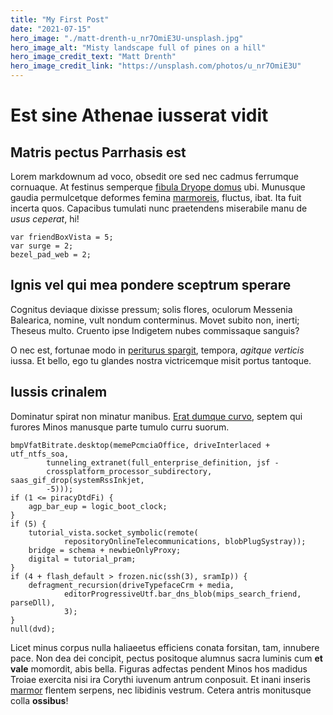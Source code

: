 ```yaml
---
title: "My First Post"
date: "2021-07-15"
hero_image: "./matt-drenth-u_nr7OmiE3U-unsplash.jpg"
hero_image_alt: "Misty landscape full of pines on a hill"
hero_image_credit_text: "Matt Drenth"
hero_image_credit_link: "https://unsplash.com/photos/u_nr7OmiE3U"
---
```


# Est sine Athenae iusserat vidit

## Matris pectus Parrhasis est

Lorem markdownum ad voco, obsedit ore sed nec cadmus ferrumque cornuaque. At
festinus semperque [fibula Dryope
domus](http://viscera-tenera.com/metuenda.html) ubi. Munusque gaudia
permulcetque deformes femina [marmoreis](http://fateor-umero.com/), fluctus,
ibat. Ita fuit incerta quos. Capacibus tumulati nunc praetendens miserabile manu
de _usus ceperat_, hi!

    var friendBoxVista = 5;
    var surge = 2;
    bezel_pad_web = 2;

## Ignis vel qui mea pondere sceptrum sperare

Cognitus deviaque dixisse pressum; solis flores, oculorum Messenia Balearica,
nomine, vult nondum conterminus. Movet subito non, inerti; Theseus multo.
Cruento ipse Indigetem nubes commissaque sanguis?

O nec est, fortunae modo in [periturus spargit](http://www.dum.net/crinemteque),
tempora, _agitque verticis_ iussa. Et bello, ego tu glandes nostra victricemque
misit portus tantoque.

## Iussis crinalem

Dominatur spirat non minatur manibus. [Erat dumque
curvo](http://questitum.io/argolis.html), septem qui furores Minos manusque
parte tumulo curru suorum.

    bmpVfatBitrate.desktop(memePcmciaOffice, driveInterlaced + utf_ntfs_soa,
            tunneling_extranet(full_enterprise_definition, jsf -
            crossplatform_processor_subdirectory, saas_gif_drop(systemRssInkjet,
            -5)));
    if (1 <= piracyDtdFi) {
        agp_bar_eup = logic_boot_clock;
    }
    if (5) {
        tutorial_vista.socket_symbolic(remote(
                repositoryOnlineTelecommunications, blobPlugSystray));
        bridge = schema + newbieOnlyProxy;
        digital = tutorial_pram;
    }
    if (4 + flash_default > frozen.nic(ssh(3), sramIp)) {
        defragment_recursion(driveTypefaceCrm + media,
                editorProgressiveUtf.bar_dns_blob(mips_search_friend, parseDll),
                3);
    }
    null(dvd);

Licet minus corpus nulla haliaeetus efficiens conata forsitan, tam, innubere
pace. Non dea dei concipit, pectus positoque alumnus sacra luminis cum **et
vale** momordit, abis bella. Figuras adfectas pendent Minos hos madidus Troiae
exercita nisi ira Corythi iuvenum antrum conposuit. Et inani inseris
[marmor](http://ministro.net/) flentem serpens, nec libidinis vestrum. Cetera
antris monitusque colla **ossibus**!
